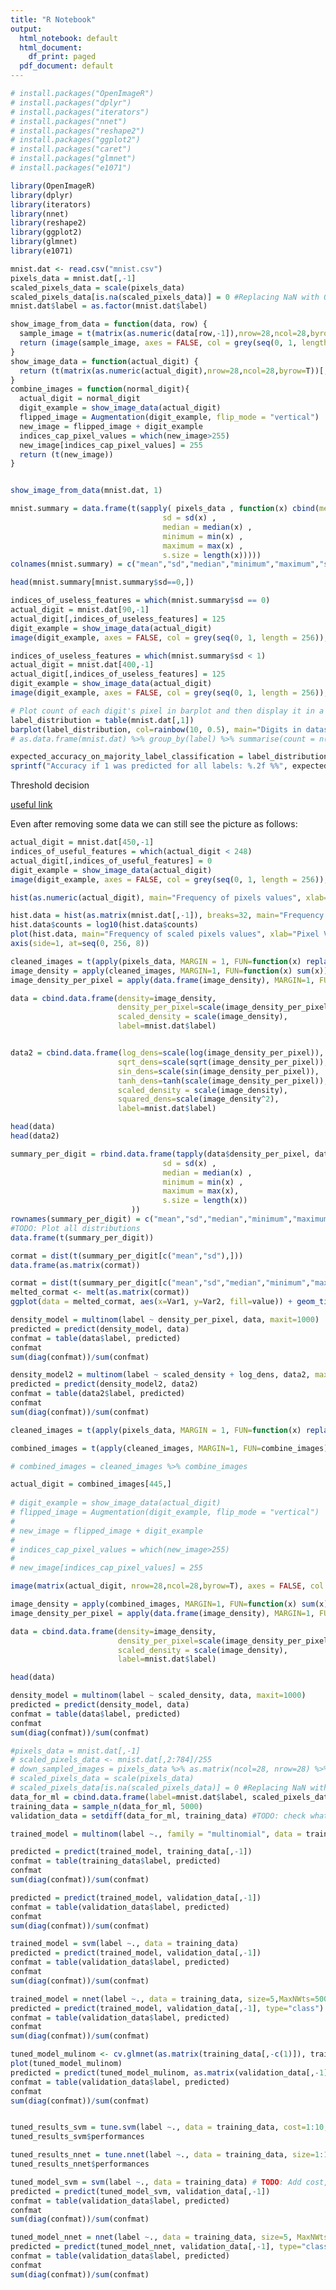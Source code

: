 ```yaml
---
title: "R Notebook"
output:
  html_notebook: default
  html_document:
    df_print: paged
  pdf_document: default
---
```



```r
# install.packages("OpenImageR") 
# install.packages("dplyr")
# install.packages("iterators")
# install.packages("nnet")
# install.packages("reshape2")
# install.packages("ggplot2")
# install.packages("caret")
# install.packages("glmnet")
# install.packages("e1071")
```


```r
library(OpenImageR) 
library(dplyr)
library(iterators)
library(nnet)
library(reshape2)
library(ggplot2)
library(glmnet)
library(e1071)
```
```r
mnist.dat <- read.csv("mnist.csv")
pixels_data = mnist.dat[,-1]
scaled_pixels_data = scale(pixels_data)
scaled_pixels_data[is.na(scaled_pixels_data)] = 0 #Replacing NaN with 0
mnist.dat$label = as.factor(mnist.dat$label)
```
```r
show_image_from_data = function(data, row) {
  sample_image = t(matrix(as.numeric(data[row,-1]),nrow=28,ncol=28,byrow=T)[c(28:1),,drop = FALSE])
  return (image(sample_image, axes = FALSE, col = grey(seq(0, 1, length = 256)), asp=1))
}
show_image_data = function(actual_digit) {
  return (t(matrix(as.numeric(actual_digit),nrow=28,ncol=28,byrow=T))[,c(28:1),drop = FALSE])
}
combine_images = function(normal_digit){
  actual_digit = normal_digit
  digit_example = show_image_data(actual_digit)
  flipped_image = Augmentation(digit_example, flip_mode = "vertical")
  new_image = flipped_image + digit_example
  indices_cap_pixel_values = which(new_image>255)
  new_image[indices_cap_pixel_values] = 255
  return (t(new_image))
}


show_image_from_data(mnist.dat, 1)  

```
```r
mnist.summary = data.frame(t(sapply( pixels_data , function(x) cbind(mean = mean(x) ,
                                  sd = sd(x) ,
                                  median = median(x) ,
                                  minimum = min(x) ,
                                  maximum = max(x) ,
                                  s.size = length(x)))))
colnames(mnist.summary) = c("mean","sd","median","minimum","maximum","size")
```
```r
head(mnist.summary[mnist.summary$sd==0,])
```
```r
indices_of_useless_features = which(mnist.summary$sd == 0)
actual_digit = mnist.dat[90,-1]
actual_digit[,indices_of_useless_features] = 125
digit_example = show_image_data(actual_digit)
image(digit_example, axes = FALSE, col = grey(seq(0, 1, length = 256)), asp=1)
```
```r
indices_of_useless_features = which(mnist.summary$sd < 1)
actual_digit = mnist.dat[400,-1]
actual_digit[,indices_of_useless_features] = 125
digit_example = show_image_data(actual_digit)
image(digit_example, axes = FALSE, col = grey(seq(0, 1, length = 256)), asp=1)
```

```r
# Plot count of each digit's pixel in barplot and then display it in a table
label_distribution = table(mnist.dat[,1]) 
barplot(label_distribution, col=rainbow(10, 0.5), main="Digits in dataset")
# as.data.frame(mnist.dat) %>% group_by(label) %>% summarise(count = n())
```
```r
expected_accuracy_on_majority_label_classification = label_distribution[2] / sum(label_distribution)
sprintf("Accuracy if 1 was predicted for all labels: %.2f %%", expected_accuracy_on_majority_label_classification * 100)
```

Threshold decision

[useful link](https://stackoverflow.com/questions/25360248/arrange-multiple-32-png-files-in-a-grid/51865036#51865036)

Even after removing some data we can still see the picture as follows:

```r
actual_digit = mnist.dat[450,-1]
indices_of_useful_features = which(actual_digit < 248)
actual_digit[,indices_of_useful_features] = 0
digit_example = show_image_data(actual_digit)
image(digit_example, axes = FALSE, col = grey(seq(0, 1, length = 256)), asp=1)
```

```r
hist(as.numeric(actual_digit), main="Frequency of pixels values", xlab="Pixel Value", ylab="Frequency")

```

```r
hist.data = hist(as.matrix(mnist.dat[,-1]), breaks=32, main="Frequency of pixels values", xlab="Pixel Value", ylab="Frequency")
hist.data$counts = log10(hist.data$counts)
plot(hist.data, main="Frequency of scaled pixels values", xlab="Pixel Value", ylab="Frequency")
axis(side=1, at=seq(0, 256, 8))
```

```r
cleaned_images = t(apply(pixels_data, MARGIN = 1, FUN=function(x) replace(x, which(x < 5), 0)))
image_density = apply(cleaned_images, MARGIN=1, FUN=function(x) sum(x))
image_density_per_pixel = apply(data.frame(image_density), MARGIN=1, FUN=function(x) sum(x)/784)

data = cbind.data.frame(density=image_density, 
                        density_per_pixel=scale(image_density_per_pixel), 
                        scaled_density = scale(image_density), 
                        label=mnist.dat$label)


data2 = cbind.data.frame(log_dens=scale(log(image_density_per_pixel)), 
                        sqrt_dens=scale(sqrt(image_density_per_pixel)), 
                        sin_dens=scale(sin(image_density_per_pixel)), 
                        tanh_dens=tanh(scale(image_density_per_pixel)),  #TODO: Explain why scale after
                        scaled_density = scale(image_density),
                        squared_dens=scale(image_density^2),
                        label=mnist.dat$label)

head(data)
head(data2)

```

```r
summary_per_digit = rbind.data.frame(tapply(data$density_per_pixel, data$label,  function(x) cbind(mean = mean(x) ,
                                  sd = sd(x) ,
                                  median = median(x) ,
                                  minimum = min(x) ,
                                  maximum = max(x),
                                  s.size = length(x))
                           ))
rownames(summary_per_digit) = c("mean","sd","median","minimum","maximum","size") 
#TODO: Plot all distributions
data.frame(t(summary_per_digit))
```

```r
cormat = dist(t(summary_per_digit[c("mean","sd"),]))
data.frame(as.matrix(cormat))
```
```r
cormat = dist(t(summary_per_digit[c("mean","sd","median","minimum","maximum"),]))
melted_cormat <- melt(as.matrix(cormat))
ggplot(data = melted_cormat, aes(x=Var1, y=Var2, fill=value)) + geom_tile()
```
```r
density_model = multinom(label ~ density_per_pixel, data, maxit=1000)
predicted = predict(density_model, data)
confmat = table(data$label, predicted)
confmat
sum(diag(confmat))/sum(confmat)

```
```r
density_model2 = multinom(label ~ scaled_density + log_dens, data2, maxit=1000)
predicted = predict(density_model2, data2)
confmat = table(data2$label, predicted)
confmat
sum(diag(confmat))/sum(confmat)

```
```r
cleaned_images = t(apply(pixels_data, MARGIN = 1, FUN=function(x) replace(x, which(x < 5), 0)))

combined_images = t(apply(cleaned_images, MARGIN=1, FUN=combine_images))
```

```r
# combined_images = cleaned_images %>% combine_images

actual_digit = combined_images[445,]
 
# digit_example = show_image_data(actual_digit)
# flipped_image = Augmentation(digit_example, flip_mode = "vertical")
# 
# new_image = flipped_image + digit_example
# 
# indices_cap_pixel_values = which(new_image>255)
# 
# new_image[indices_cap_pixel_values] = 255

image(matrix(actual_digit, nrow=28,ncol=28,byrow=T), axes = FALSE, col = grey(seq(0, 1, length = 256)), asp=1)

```
```r
image_density = apply(combined_images, MARGIN=1, FUN=function(x) sum(x))
image_density_per_pixel = apply(data.frame(image_density), MARGIN=1, FUN=function(x) sum(x)/784)

data = cbind.data.frame(density=image_density, 
                        density_per_pixel=scale(image_density_per_pixel), 
                        scaled_density = scale(image_density), 
                        label=mnist.dat$label)

head(data)
```
```r
density_model = multinom(label ~ scaled_density, data, maxit=1000)
predicted = predict(density_model, data)
confmat = table(data$label, predicted)
confmat
sum(diag(confmat))/sum(confmat)
```

```r
#pixels_data = mnist.dat[,-1]
# scaled_pixels_data <- mnist.dat[,2:784]/255
# down_sampled_images = pixels_data %>% as.matrix(ncol=28, nrow=28) %>% down_sample_image(factor=2)
# scaled_pixels_data = scale(pixels_data)
# scaled_pixels_data[is.na(scaled_pixels_data)] = 0 #Replacing NaN with 0
data_for_ml = cbind.data.frame(label=mnist.dat$label, scaled_pixels_data)
training_data = sample_n(data_for_ml, 5000)
validation_data = setdiff(data_for_ml, training_data) #TODO: check what is going on
```

```r
trained_model = multinom(label ~., family = "multinomial", data = training_data, MaxNWts =10000000, maxit=50)
```

```r
predicted = predict(trained_model, training_data[,-1])
confmat = table(training_data$label, predicted)
confmat
sum(diag(confmat))/sum(confmat)
```

```r
predicted = predict(trained_model, validation_data[,-1])
confmat = table(validation_data$label, predicted)
confmat
sum(diag(confmat))/sum(confmat)
```
```r
trained_model = svm(label ~., data = training_data)
predicted = predict(trained_model, validation_data[,-1])
confmat = table(validation_data$label, predicted)
confmat
sum(diag(confmat))/sum(confmat)
```

```r
trained_model = nnet(label ~., data = training_data, size=5,MaxNWts=5000)
predicted = predict(trained_model, validation_data[,-1], type="class")
confmat = table(validation_data$label, predicted)
confmat
sum(diag(confmat))/sum(confmat)
```
```r
tuned_model_mulinom <- cv.glmnet(as.matrix(training_data[,-c(1)]), training_data$label,family="multinomial", type.measure="class")
plot(tuned_model_mulinom)
predicted = predict(tuned_model_mulinom, as.matrix(validation_data[,-1]), type="class")
confmat = table(validation_data$label, predicted)
confmat
sum(diag(confmat))/sum(confmat)
```

```r

```


```r
tuned_results_svm = tune.svm(label ~., data = training_data, cost=1:10, gamma = c(0.1, 0.01, 0.001, 0.0001, 0.00001))
tuned_results_svm$performances
```
```r
tuned_results_nnet = tune.nnet(label ~., data = training_data, size=1:10, decay=c(0.1, 0.01, 0.001, 0.0001, 0.00001))
tuned_results_nnet$performances
```
```r
tuned_model_svm = svm(label ~., data = training_data) # TODO: Add cost, gamma
predicted = predict(tuned_model_svm, validation_data[,-1])
confmat = table(validation_data$label, predicted)
confmat
sum(diag(confmat))/sum(confmat)
```
```r
tuned_model_nnet = nnet(label ~., data = training_data, size=5, MaxNWts=5000) # TODO: Add size, decay
predicted = predict(tuned_model_nnet, validation_data[,-1], type="class")
confmat = table(validation_data$label, predicted)
confmat
sum(diag(confmat))/sum(confmat)
```


